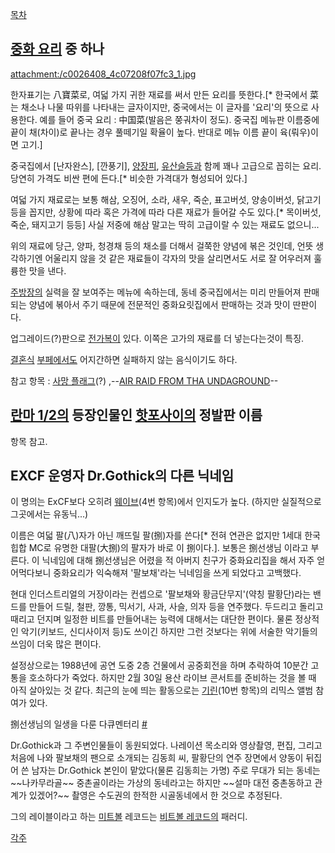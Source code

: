 [[목차]]

== [[중화 요리]] 중 하나 ==
attachment:/c0026408_4c07208f07fc3_1.jpg

한자표기는 八寶菜로, 여덟 가지 귀한 재료를 써서 만든 요리를 뜻한다.[* 한국에서 菜는 채소나 나물 따위를 나타내는 글자이지만, 중국에서는 이 글자를 '요리'의 뜻으로 사용한다. 예를 들어 중국 요리 : 中国菜(발음은 쭝궈차이 정도). 중국집 메뉴판 이름중에 끝이 채(차이)로 끝나는 경우 풀떼기일 확율이 높다. 반대로 메뉴 이름 끝이 육(뤄우)이면 고기.]

중국집에서 [난자완스], [깐풍기], [[양장피]], [[유산슬]]등과 함께 꽤나 고급으로 꼽히는 요리. 당연히 가격도 비싼 편에 든다.[* 비슷한 가격대가 형성되어 있다.]

여덟 가지 재료로는 보통 해삼, 오징어, 소라, 새우, 죽순, 표고버섯, 양송이버섯, 닭고기 등을 꼽지만, 상황에 따라 혹은 가격에 따라 다른 재료가 들어갈 수도 있다.[* 목이버섯, 죽순, 돼지고기 등등] 사실 저중에 해삼 말고는 딱히 고급이랄 수 있는 재료도 없으니...

위의 재료에 당근, 양파, 청경채 등의 채소를 더해서 걸쭉한 양념에 볶은 것인데, 언뜻 생각하기엔 어울리지 않을 것 같은 재료들이 각자의 맛을 살리면서도 서로 잘 어우러져 훌륭한 맛을 낸다. 

[[주방장]]의 실력을 잘 보여주는 메뉴에 속하는데, 동네 중국집에서는 미리 만들어져 판매되는 양념에 볶아서 주기 때문에 전문적인 중화요릿집에서 판매하는 것과 맛이 딴판이다.

업그레이드(?)판으로 [[전가복]]이 있다. 이쪽은 고가의 재료를 더 넣는다는것이 특징.

[[결혼식]] [[부페]]에서도 어지간하면 실패하지 않는 음식이기도 하다.

참고 항목 : [[사망 플래그]](?) ,--[[AIR RAID FROM THA UNDAGROUND]]--

== [[란마 1/2]]의 등장인물인 [[핫포사이]]의 정발판 이름 ==
항목 참고.

== EXCF 운영자 Dr.Gothick의 다른 닉네임 ==
이 명의는 ExCF보다 오히려 [[웨이브]](4번 항목)에서 인지도가 높다. (하지만 실질적으로 그곳에서는 유동닉...)

이름은 여덟 팔(八)자가 아닌 깨뜨릴 팔(捌)자를 쓴다[* 전혀 연관은 없지만 1세대 한국힙합 MC로 유명한 대팔(大捌)의 팔자가 바로 이 捌이다.]. 보통은 捌선생님 이라고 부른다. 이 닉네임에 대해 捌선생님은 어렸을 적 아버지 친구가 중화요리집을 해서 자주 얻어먹다보니 중화요리가 익숙해져 '팔보채'라는 닉네임을 쓰게 되었다고 고백했다.

현대 인더스트리얼의 거장이라는 컨셉으로 '팔보채와 황금단무지'(약칭 팔황단)라는 밴드를 만들어 드릴, 철판, 깡통, 믹서기, 사과, 사슬, 의자 등을 연주했다. 두드리고 돌리고 때리고 던지며 일정한 비트를 만들어내는 능력에 대해서는 대단한 편이다. 물론 정상적인 악기(키보드, 신디사이저 등)도 쓰이긴 하지만 그런 것보다는 위에 서술한 악기들의 쓰임이 더욱 많은 편이다. 

설정상으로는 1988년에 공연 도중 2층 건물에서 공중회전을 하며 추락하여 10분간 고통을 호소하다가 죽었다. 하지만 2월 30일 용산 라이브 콘서트를 준비하는 것을 볼 때 아직 살아있는 것 같다. 최근의 눈에 띄는 활동으로는 [[기린]](10번 항목)의 리믹스 앨범 참여가 있다.

捌선생님의 일생을 다룬 다큐멘터리 [http://www.youtube.com/watch?v=LazB6y4EBxw #]

Dr.Gothick과 그 주변인물들이 동원되었다.
나레이션 목소리와 영상촬영, 편집, 그리고 처음에 나와 팔보채의 팬으로 소개되는 김동희 씨, 팔황단의 연주 장면에서 양동이 뒤집어 쓴 남자는 Dr.Gothick 본인이 맡았다(물론 김동희는 가명) 주로 무대가 되는 동네는 ~~나카무라골~~ 중촌골이라는 가상의 동네라고는 하지만 ~~설마 대전 중촌동하고 관계가 있겠어?~~ 촬영은 수도권의 한적한 시골동네에서 한 것으로 추정된다.

그의 레이블이라고 하는 [[미트볼]] 레코드는 [[비트볼 레코드]]의 패러디. 


[[각주]]
